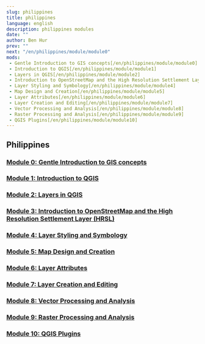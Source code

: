 ```yaml
---
slug: philippines
title: philippines
language: english
description: philippines modules
date: ""
author: Ben Hur
prev: ""
next: "/en/philippines/module/module0"
mods:
 - Gentle Introduction to GIS concepts[/en/philippines/module/module0]
 - Introduction to QGIS[/en/philippines/module/module1]
 - Layers in QGIS[/en/philippines/module/module2]
 - Introduction to OpenStreetMap and the High Resolution Settlement Layer[/en/philippines/module/module3]
 - Layer Styling and Symbology[/en/philippines/module/module4]
 - Map Design and Creation[/en/philippines/module/module5]
 - Layer Attributes[/en/philippines/module/module6]
 - Layer Creation and Editing[/en/philippines/module/module7]
 - Vector Processing and Analysis[/en/philippines/module/module8]
 - Raster Processing and Analysis[/en/philippines/module/module9]
 - QGIS Plugins[/en/philippines/module/module10]
---
```



## Philippines

### [Module 0: Gentle Introduction to GIS concepts](/en/philippines/module/module0)
### [Module 1: Introduction to QGIS](/en/philippines/module/module1)
### [Module 2: Layers in QGIS](/en/philippines/module/module2)
### [Module 3: Introduction to OpenStreetMap and the High Resolution Settlement Layer (HRSL)](/en/philippines/module3/module3)
### [Module 4: Layer Styling and Symbology](/en/philippines/module/module4)
### [Module 5: Map Design and Creation](/en/philippines/module/module5)
### [Module 6: Layer Attributes](/en/philippines/module6/module)
### [Module 7: Layer Creation and Editing](/en/philippines/module/module7)
### [Module 8: Vector Processing and Analysis](/en/philippines/module/module8)
### [Module 9: Raster Processing and Analysis](/en/philippines/module/module9)
### [Module 10: QGIS Plugins](/en/philippines/module/module10)

